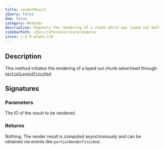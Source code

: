 ```yaml
---
title: renderResult
jQuery: false
dom: false
category: Methods
description: Requests the rendering of a chunk which was layed out before.
sidebarPath: /docs/reference/scorerenderer
since: 1.3.0-alpha.139
---
```



## Description
This method initiates the rendering of a layed out chunk advertised through [`partialLayoutFinished`](/docs/reference/scorerenderer/partiallayoutfinished). 

## Signatures

<TypeTable>
    <TypeRow type="js" name="function renderResult(resultId)" />
    <TypeRow type="net" name="void RenderResult(string resultId)" />
</TypeTable>

### Parameters

<ParameterTable>
    <ParameterRow platform="all" name="resultId" type="string">
        The ID of the result to be rendered.
    </ParameterRow>
</ParameterTable>


### Returns
Nothing. The render result is computed asynchronously and can be obtained via events like `partialRenderFinished`.